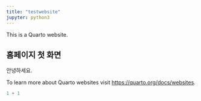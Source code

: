 ```yaml
---
title: "testwebsite"
jupyter: python3
---
```


This is a Quarto website.

## 홈페이지 첫 화면

안녕하세요.

To learn more about Quarto websites visit <https://quarto.org/docs/websites>.

```python
1 + 1
```
